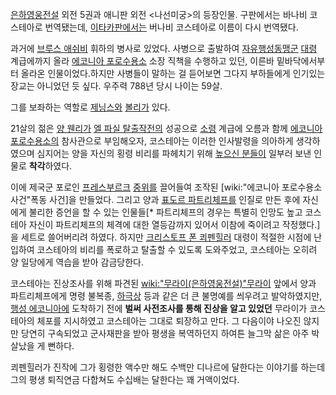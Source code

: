 [[은하영웅전설]] 외전 5권과 애니판 외전 <나선미궁>의 등장인물. 구판에서는 바나비 코스테아로 번역됐는데, [[이타카]]판에서는 버나비 코스테아로 이름이 다시 번역됐다.

과거에 [[브루스 애쉬비]] 휘하의 병사로 있었다. 사병으로 출발하여 [[자유행성동맹군]] [[대령]] 계급에까지 올라 [[에코니아 포로수용소]] 소장 직책을 수행하고 있던, 이른바 밑바닥에서부터 올라온 인물이었다.하지만 사병들이 말하는 걸 듣어보면 그다지 부하들에게 인기있는 장교는 아니었던 듯 싶다. 우주력 788년 당시 나이는 59살.

그를 보좌하는 역할로 [[제닝스]]와 [[볼리]]가 있다.

21살의 젊은 [[양 웬리]]가 [[엘 파실 탈출작전]]의 성공으로 [[소령]] 계급에 오름과 함께 [[에코니아 포로수용소]]의 참사관으로 부임해오자, 코스테아는 이러한 인사발령을 의아하게 생각하였으며 심지어는 양을 자신의 횡령 비리를 파헤치기 위해 [[높으신 분]]들이 일부러 보낸 인물로 '''착각'''하였다.

이에 제국군 포로인 [[프레스부르크]] [[중위]]를 끌어들여 조작된 [wiki:"에코니아 포로수용소 사건"폭동 사건]을 만들었다. 그리고 양과 [[표도르 파트리체프]]를 인질로 만든 후에 자신에게 불리한 증언을 할 수 있는 인물들[* 파트리체프의 경우는 특별히 인망도 높고 코스테아 자신이 파트리체프의 체격에 대한 열등감까지 있어서 이참에 죽이려고 작정했다.]을 세트로 쓸어버리려 하였다. 하지만 [[크리스토프 폰 쾨펜힐러]] 대령이 적절한 시점에 난입하여 코스테아의 비리를 폭로하고 탈출할 수 있도록 도와주었고, 코스테아는 오히려 양 일당에게 역습을 받아 감금당한다.

코스테아는 진상조사를 위해 파견된 [[wiki:"무라이(은하영웅전설)"무라이]] 앞에서 양과 파트리체프에게 명령 불복종, [[하극상]] 등과 같은 더 큰 불명예를 씌우려고 발악하였지만, [[행성 에코니아]]에 도착하기 전에 '''벌써 사전조사를 통해 진상을 알고 있었던''' 무라이가 코스테아의 체포를 지시하였고 코스테아는 그대로 퇴장하고 만다. 그 다음이야 나오진 않지만 당연히 구속되었고 군사재판을 받아 평생을 복역하던지 하여튼 늘그막 삶은 아주 박살났을 게 뻔하다.

쾨펜힐러가 진작에 그가 횡령한 액수만 해도 수백만 디나르에 달한다는 이야기를 하는데 그의 평생 퇴직연금 다합쳐도 수십배는 달한다는 꽤 거액이었다.
